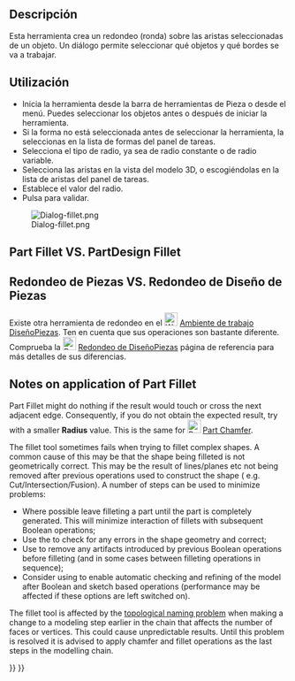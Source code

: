 <languages/>

<div class="mw-translate-fuzzy">
{{Docnav/es
|[[Part_Extrude/es|Extrude]]
|[[Part_Revolve/es|Revolve]]
|[[Part_Workbench/es|Pieza]]
|IconL=Part_Extrude.svg
|IconC=Workbench_Part.svg
|IconR=Part_Revolve.svg
}}
</div>

<div class="mw-translate-fuzzy">
{{GuiCommand/es
|Name=Part Fillet
|Name/es=Pieza Redondeo
|MenuLocation=Pieza → Redondeo
|Workbenches=[[Part_Workbench/es|Pieza]]
|SeeAlso=[[Part Chamfer/es|Pieza Chaflán]]
}}
</div>

<span id="Description"></span>
== Descripción ==

<div class="mw-translate-fuzzy">
Esta herramienta crea un redondeo (ronda) sobre las aristas seleccionadas de un objeto. Un diálogo permite seleccionar qué objetos y qué bordes se va a trabajar.
</div>

<span id="Usage"></span>
== Utilización ==

<div class="mw-translate-fuzzy">
* Inicia la herramienta desde la barra de herramientas de Pieza o desde el menú. Puedes seleccionar los objetos antes o después de iniciar la herramienta.
* Si la forma no está seleccionada antes de seleccionar la herramienta, la seleccionas en la lista de formas del panel de tareas.
* Selecciona el tipo de radio, ya sea de radio constante o de radio variable.
* Selecciona las aristas en la vista del modelo 3D, o escogiéndolas en la lista de aristas del panel de tareas.
* Establece el valor del radio.
* Pulsa {{KEY|OK}} para validar.
</div>

[[Image:Dialog-fillet.png]]

== Part Fillet VS. PartDesign Fillet ==

<div class="mw-translate-fuzzy">
== Redondeo de Piezas VS. Redondeo de Diseño de Piezas ==
Existe otra herramienta de redondeo en el [[Image:Workbench_PartDesign.svg|24px|link=PartDesign_Workbench]] [[PartDesign Workbench/es|Ambiente de trabajo DiseñoPiezas]]. Ten en cuenta que sus operaciones son bastante diferente. Comprueba la [[Image:PartDesign_Fillet.svg|24px|link=PartDesign_Fillet]] [[PartDesign Fillet/es|Redondeo de DiseñoPiezas]] página de referencia para más detalles de sus diferencias.
</div>

== Notes on application of Part Fillet ==

Part Fillet might do nothing if the result would touch or cross the next adjacent edge. Consequently, if you do not obtain the expected result, try with a smaller '''Radius''' value. This is the same for [[Image:Part_Chamfer.svg|24px]] [[Part_Chamfer|Part Chamfer]].

The fillet tool sometimes fails when trying to fillet complex shapes. A common cause of this may be that the shape being filleted is not geometrically correct. This may be the result of lines/planes etc not being removed after previous operations used to construct the shape ( e.g. Cut/Intersection/Fusion). A number of steps can be used to minimize problems:
* Where possible leave filleting a part until the part is completely generated. This will minimize interaction of fillets with subsequent Boolean operations;
* Use the {{MenuCommand|Part → Check Geometry}} to check for any errors in the shape geometry and correct;
* Use {{MenuCommand|Part → Create a copy → Refine shape}} to remove any artifacts introduced by previous Boolean operations before filleting (and in some cases between filleting operations in sequence);
* Consider using {{MenuCommand|Edit → Preferences → PartDesign}} to enable automatic checking and refining of the model after Boolean and sketch based operations (performance may be affected if these options are left switched on). 

The fillet tool is affected by the [[Topological_naming_problem|topological naming problem]] when making a change to a modeling step earlier in the chain that affects the number of faces or vertices. This could cause unpredictable results. Until this problem is resolved it is advised to apply chamfer and fillet operations as the last steps in the modelling chain.


{{Docnav
|[[Part_Scale|Scale]]
|[[Part_Chamfer|Chamfer]]
|[[Part_Workbench|Part]]
|IconL=Part_Scale.svg
|IconR=Part_Chamfer.svg
|IconC=Workbench_Part.svg
}}

{{Part_Tools_navi{{#translation:}}}}
{{Userdocnavi{{#translation:}}}}